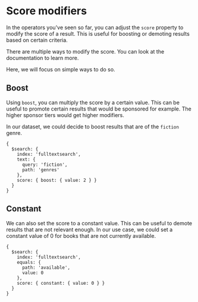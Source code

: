 # Score modifiers

In the operators you've seen so far, you can adjust the `score` property to modify the score of a result. This is useful for boosting or demoting results based on certain criteria.

There are multiple ways to modify the score. You can look at the <Link to="https://www.mongodb.com/docs/atlas/atlas-search/score/modify-score/">documentation</Link> to learn more.

Here, we will focus on simple ways to do so.

## Boost

Using `boost`, you can multiply the score by a certain value. This can be useful to promote certain results that would be sponsored for example. The higher sponsor tiers would get higher modifiers.

In our dataset, we could decide to boost results that are of the `fiction` genre.

```
{
  $search: {
    index: 'fulltextsearch',
    text: {
      query: 'fiction',
      path: 'genres'
    },
    score: { boost: { value: 2 } }
  }
}
```

## Constant

We can also set the score to a constant value. This can be useful to demote results that are not relevant enough. In our use case, we could set a constant value of 0 for books that are not currently available.

```
{
  $search: {
    index: 'fulltextsearch',
    equals: {
      path: 'available',
      value: 0
    },
    score: { constant: { value: 0 } }
  }
}
```


